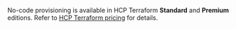 <Note> 

No-code provisioning is available in HCP Terraform **Standard** and **Premium** editions. Refer to [HCP Terraform pricing](https://www.hashicorp.com/products/terraform/pricing) for details.

</Note>
